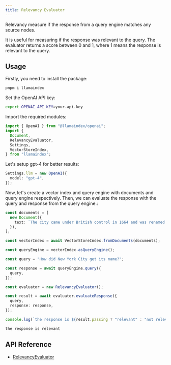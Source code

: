 ```yaml
---
title: Relevancy Evaluator
---
```


Relevancy measure if the response from a query engine matches any source nodes.

It is useful for measuring if the response was relevant to the query. The evaluator returns a score between 0 and 1, where 1 means the response is relevant to the query.

## Usage

Firstly, you need to install the package:

```bash
pnpm i llamaindex
```

Set the OpenAI API key:

```bash
export OPENAI_API_KEY=your-api-key
```

Import the required modules:

```ts
import { OpenAI } from "@llamaindex/openai";
import {
  Document,
  RelevancyEvaluator,
  Settings,
  VectorStoreIndex,
} from "llamaindex";
```

Let's setup gpt-4 for better results:

```ts
Settings.llm = new OpenAI({
  model: "gpt-4",
});
```

Now, let's create a vector index and query engine with documents and query engine respectively. Then, we can evaluate the response with the query and response from the query engine.:

```ts
const documents = [
  new Document({
    text: `The city came under British control in 1664 and was renamed New York after King Charles II of England granted the lands to his brother, the Duke of York. The city was regained by the Dutch in July 1673 and was renamed New Orange for one year and three months; the city has been continuously named New York since November 1674. New York City was the capital of the United States from 1785 until 1790, and has been the largest U.S. city since 1790. The Statue of Liberty greeted millions of immigrants as they came to the U.S. by ship in the late 19th and early 20th centuries, and is a symbol of the U.S. and its ideals of liberty and peace. In the 21st century, New York City has emerged as a global node of creativity, entrepreneurship, and as a symbol of freedom and cultural diversity. The New York Times has won the most Pulitzer Prizes for journalism and remains the U.S. media's "newspaper of record". In 2019, New York City was voted the greatest city in the world in a survey of over 30,000 p...	Pass`,
  }),
];

const vectorIndex = await VectorStoreIndex.fromDocuments(documents);

const queryEngine = vectorIndex.asQueryEngine();

const query = "How did New York City get its name?";

const response = await queryEngine.query({
  query,
});

const evaluator = new RelevancyEvaluator();

const result = await evaluator.evaluateResponse({
  query,
  response: response,
});

console.log(`the response is ${result.passing ? "relevant" : "not relevant"}`);
```

```bash
the response is relevant
```

## API Reference

- [RelevancyEvaluator](/docs/api/classes/RelevancyEvaluator)
